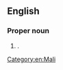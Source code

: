 ==English==
{{wikipedia}}

===Proper noun===
{{en-proper noun}}

# {{senseid|en|Q508014}}{{lb|en|historical}} {{place|en|former colony|c/France|in|cont/Africa|now called [[Mali]]}}.

[[Category:en:Mali]]